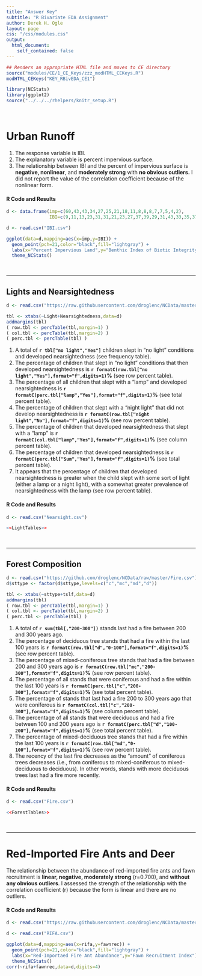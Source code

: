 ```yaml
---
title: "Answer Key"
subtitle: "R Bivariate EDA Assignment"
author: Derek H. Ogle
layout: page
css: "/css/modules.css"
output:
  html_document:
    self_contained: false
---
```


```r
## Renders an appropriate HTML file and moves to CE directory
source("modules/CE/1_CE_Keys/zzz_modHTML_CEKeys.R")
modHTML_CEKeys("KEY_RBivEDA_CE1")
```

```r
library(NCStats)
library(ggplot2)
source("../../../rhelpers/knitr_setup.R")
```

<br>

# Urban Runoff

1. The response variable is IBI.
1. The explanatory variable is percent impervious surface.
1. The relationship between IBI and the percent of impervious surface is **negative, nonlinear**, and **moderately strong** with **no obvious outliers.** I did not report the value of the correlation coefficient because of the nonlinear form.

#### R Code and Results
```r
d <- data.frame(imp=c(60,43,43,34,27,25,21,18,11,8,8,8,7,7,5,4,2),
                IBI=c(9,11,13,23,31,31,21,23,27,37,39,29,31,43,33,35,37))
```
```r
d <- read.csv("IBI.csv")
```
```r
ggplot(data=d,mapping=aes(x=imp,y=IBI)) +
  geom_point(pch=21,color="black",fill="lightgray") +
  labs(x="Percent Impervious Land",y="Benthic Index of Biotic Integrity") +
  theme_NCStats()
```

<br>

----

## Lights and Nearsightedness
```r
d <- read.csv("https://raw.githubusercontent.com/droglenc/NCData/master/nightlight.csv")
```
```r
tbl <- xtabs(~Light+Nearsightedness,data=d)
addmargins(tbl)
( row.tbl <- percTable(tbl,margin=1) )
( col.tbl <- percTable(tbl,margin=2) )
( perc.tbl <- percTable(tbl) )
```

1. A total of **`r tbl["no light","Yes"]`** children slept in "no light" conditions and developed nearsightedness (see frequency table).
1. The percentage of children that slept in "no light" conditions that then developed nearsightedness is **`r formatC(row.tbl["no light","Yes"],format="f",digits=1)`%** (see row percent table).
1. The percentage of all children that slept with a "lamp" and developed nearsightedness is **`r formatC(perc.tbl["lamp","Yes"],format="f",digits=1)`%** (see total percent table).
1. The percentage of children that slept with a "night light" that did not develop nearsightedness is **`r formatC(row.tbl["night light","No"],format="f",digits=1)`%** (see row percent table).
1. The percentage of children that developed nearsightedness that slept with a "lamp" is **`r formatC(col.tbl["lamp","Yes"],format="f",digits=1)`%** (see column percent table).
1. The percentage of children that developed nearsightedness is **`r formatC(perc.tbl["Sum","Yes"],format="f",digits=1)`%** (see total percent table).
1. It appears that the percentage of children that developed nearsightedness is greater when the child slept with some sort of light (either a lamp or a night light), with a somewhat greater prevalence of nearsightedness with the lamp (see row percent table).

#### R Code and Results
```r
d <- read.csv("Nearsight.csv")
```
```r
<<LightTables>>
```

<br>

----

## Forest Composition
```r
d <- read.csv("https://github.com/droglenc/NCData/raw/master/Fire.csv")
d$sttype <- factor(d$sttype,levels=c("c","mc","md","d"))
```
```r
tbl <- xtabs(~sttype+tslf,data=d)
addmargins(tbl)
( row.tbl <- percTable(tbl,margin=1) )
( col.tbl <- percTable(tbl,margin=2) )
( perc.tbl <- percTable(tbl) )
```

1. A total of **`r sum(tbl[,"200-300"])`** stands last had a fire between 200 and 300 years ago.
1. The percentage of deciduous tree stands that had a fire within the last 100 years is **`r formatC(row.tbl["d","0-100"],format="f",digits=1)`%** (see row percent table).
1. The percentage of mixed-coniferous tree stands that had a fire between 200 and 300 years ago is **`r formatC(row.tbl["mc","200-300"],format="f",digits=1)`%** (see row percent table).
1. The percentage of all stands that were coniferous and had a fire within the last 100 years is **`r formatC(perc.tbl["c","200-300"],format="f",digits=1)`%** (see total percent table).
1. The percentage of stands that last had a fire 200 to 300 years ago that were coniferous is **`r formatC(col.tbl["c","200-300"],format="f",digits=1)`%** (see column percent table).
1. The percentage of all stands that were deciduous and had a fire between 100 and 200 years ago is **`r formatC(perc.tbl["d","100-200"],format="f",digits=1)`%** (see total percent table).
1. The percentage of mixed-deciduous tree stands that had a fire within the last 100 years is **`r formatC(row.tbl["md","0-100"],format="f",digits=1)`%** (see row percent table).
1. The recency of the last fire decreases as the "amount" of coniferous trees decreases (i.e., from coniferous to mixed-coniferous to mixed-deciduous to deciduous). In other words, stands with more deciduous trees last had a fire more recently.

#### R Code and Results
```r
d <- read.csv("Fire.csv")
```
```r
<<ForestTables>>
```

<br>

----

# Red-Imported Fire Ants and Deer
The relationship between the abundance of red-imported fire ants and fawn recruitment is **linear, negative, moderately strong** (r=0.700), and **without any obvious outliers**. I assessed the strength of the relationship with the correlation coefficient (r) because the form is linear and there are no outliers.

#### R Code and Results
```r
d <- read.csv("https://raw.githubusercontent.com/droglenc/NCData/master/RIFA.csv")
```
```r
d <- read.csv("RIFA.csv")
```
```r
ggplot(data=d,mapping=aes(x=rifa,y=fawnrec)) +
  geom_point(pch=21,color="black",fill="lightgray") +
  labs(x="Red-Importaed Fire Ant Abundance",y="Fawn Recruitment Index") +
  theme_NCStats()
corr(~rifa+fawnrec,data=d,digits=4)
```
